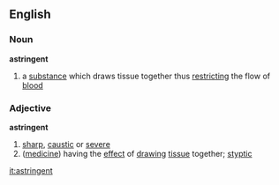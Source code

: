 == English ==
=== Noun ===
'''astringent'''
# a [[substance]] which draws tissue together thus [[restricting]] the flow of [[blood]]

=== Adjective ===
'''astringent'''
# [[sharp]], [[caustic]] or [[severe]]
# ([[medicine]]) having the [[effect]] of [[drawing]] [[tissue]]  together; [[styptic]]

[[it:astringent]]